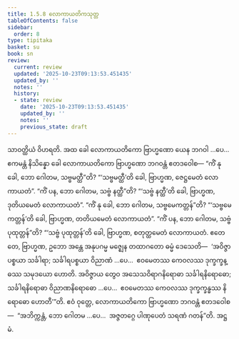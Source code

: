 ```yaml
---
title: 1.5.8 လောကာယတိကသုတ္တ
tableOfContents: false
sidebar:
  order: 8
type: tipitaka
basket: su
book: sn
review:
  current: review
  updated: '2025-10-23T09:13:53.451435'
  updated_by: ''
  notes: ''
  history:
  - state: review
    date: '2025-10-23T09:13:53.451435'
    updated_by: ''
    notes: ''
    previous_state: draft
---
```



<ReviewStatus review={frontmatter.review} showDetails={true} />

<HypothesisAnnotation frontmatter={frontmatter} />

<DynamicBreadcrumb />

<Division number="48" book="sn" e="ch" v="18" p="286">

<Paragraph number="342" book="sn">
သာဝတ္ထိယံ ဝိဟရတိ. အထ ခေါ လောကာယတိကော ဗြာဟ္မဏော ယေန ဘဂဝါ …ပေ…  ဧကမန္တံ နိသိန္နော ခေါ လောကာယတိကော ဗြာဟ္မဏော ဘဂဝန္တံ ဧတဒဝေါစ—
</Paragraph>

<Paragraph number="343" book="sn">
“ကိံ နု ခေါ, ဘော ဂေါတမ, သဗ္ဗမတ္ထီ”တိ? “‘သဗ္ဗမတ္ထီ’တိ ခေါ, ဗြာဟ္မဏ, ဇေဋ္ဌမေတံ လောကာယတံ”.
</Paragraph>

<Paragraph number="344" book="sn">
“ကိံ ပန, ဘော ဂေါတမ, သဗ္ဗံ နတ္ထီ”တိ? “‘သဗ္ဗံ နတ္ထီ’တိ ခေါ, ဗြာဟ္မဏ, ဒုတိယမေတံ လောကာယတံ”.
</Paragraph>

<Paragraph number="345" book="sn">
“ကိံ နု ခေါ, ဘော ဂေါတမ, သဗ္ဗမေကတ္တန်”တိ? “‘သဗ္ဗမေကတ္တန်’တိ ခေါ, ဗြာဟ္မဏ, တတိယမေတံ လောကာယတံ”.
</Paragraph>

<Paragraph number="346" book="sn">
“ကိံ ပန, ဘော ဂေါတမ, သဗ္ဗံ ပုထုတ္တန်”တိ? “‘သဗ္ဗံ ပုထုတ္တန်’တိ ခေါ, ဗြာဟ္မဏ, စတုတ္ထမေတံ လောကာယတံ.
</Paragraph>

<Paragraph number="347" book="sn">
ဧတေ တေ, ဗြာဟ္မဏ, ဥဘော အန္တေ အနုပဂမ္မ မဇ္ဈေန တထာဂတော ဓမ္မံ ဒေသေတိ—  ‘အဝိဇ္ဇာပစ္စယာ သင်္ခါရာ; သင်္ခါရပစ္စယာ ဝိညာဏံ …ပေ…  ဧဝမေတဿ ကေဝလဿ ဒုက္ခက္ခန္ဓဿ သမုဒယော ဟောတိ. အဝိဇ္ဇာယ တွေဝ အသေသဝိရာဂနိရောဓာ သင်္ခါရနိရောဓော; သင်္ခါရနိရောဓာ ဝိညာဏနိရောဓော …ပေ…  ဧဝမေတဿ ကေဝလဿ ဒုက္ခက္ခန္ဓဿ နိရောဓော ဟောတီ’”တိ.
</Paragraph>

<Paragraph number="348" book="sn">
ဧဝံ ဝုတ္တေ, လောကာယတိကော ဗြာဟ္မဏော ဘဂဝန္တံ ဧတဒဝေါစ—  “အဘိက္ကန္တံ, ဘော ဂေါတမ …ပေ…  အဇ္ဇတဂ္ဂေ ပါဏုပေတံ သရဏံ ဂတန်”တိ.

</Paragraph>
</Division>

<Paragraph number="349" type="center" book="sn">
အဋ္ဌမံ.
</Paragraph>